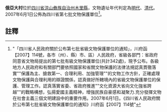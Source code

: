 {{msg:四川省文物保護單位
|名稱 = 俄亞大村
|編號 = 151
|圖片 = 
|級別 = S7
|分類 = 
|時代 = [[明代|明代]]、[[清代|清代]]
|地点 = [[四川省|四川省]][[涼山彝族自治州|涼山彝族自治州]][[木里縣|木里縣]]
|坐標 =
|登錄 = 2007年6月1日
}}
'''俄亞大村'''位於[[四川省|四川省]][[涼山彝族自治州|涼山彝族自治州]][[木里縣|木里縣]]，文物遺址年代判定為[[明代|明代]]、[[清代|清代]]。2007年6月1日公佈為四川省第七批文物保護單位<ref>"「四川省人民政府關於公布第七批省級文物保護單位的通知」，川府函【2007】114號，各市（州）、縣）市、區）人民政府，省級各部門：省政府同意省文物局提出的第七批有級文物保護單位(共計342處)，現予公布。各級地方人民政府和有關部門要依照國家和省關文物保護的法律法規認真貫徹落實""保護為主、搶救第一、合理利用、加強管理""的文物工作方針，正確處理文物保護與合理利用的辯證關係，認真做好所轄境內的省級文物保護單位的保護、管理工作。認真落實省委、省政府推進""文化資源大省向文化強省跨越""的戰略構想，弘揚愛國主義精神，增強民族自豪感和凝聚力.充分發揮文物在社會主義三個文明建設中的重要作用。2007年6月1日。《四川省人民政府關於公布第七批省級文物保護單位的通知》川府函【2007】114號"</ref>。
==註釋==
{{reflist}}
{{文物保護單位小作品}}
